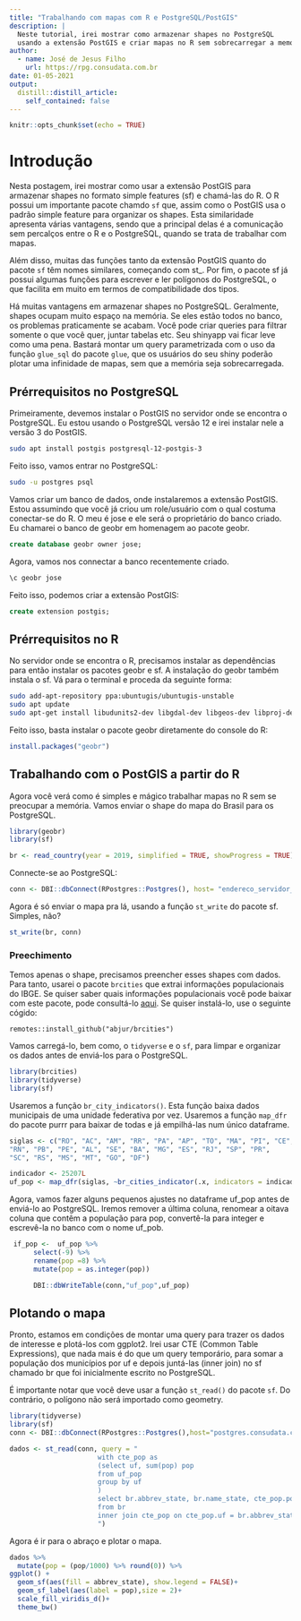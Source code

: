 ```yaml
---
title: "Trabalhando com mapas com R e PostgreSQL/PostGIS"
description: |
  Neste tutorial, irei mostrar como armazenar shapes no PostgreSQL
  usando a extensão PostGIS e criar mapas no R sem sobrecarregar a memória.
author:
  - name: José de Jesus Filho
    url: https://rpg.consudata.com.br
date: 01-05-2021
output:
  distill::distill_article:
    self_contained: false
---
```



```r
knitr::opts_chunk$set(echo = TRUE)
```

# Introdução

Nesta postagem, irei mostrar como usar a extensão PostGIS para armazenar shapes no formato simple features (sf) e chamá-las do R. O R possui um importante pacote chamdo ```sf``` que, assim como o PostGIS usa o padrão simple feature para organizar os shapes. Esta similaridade apresenta várias vantagens, sendo que a principal delas é a comunicação sem percalços entre o R e o PostgreSQL, quando se trata de trabalhar com mapas.

Além disso, muitas das funções tanto da extensão PostGIS quanto do pacote ```sf``` têm nomes similares, começando com st_. Por fim, o pacote sf já possui algumas funções para escrever e ler polígonos do PostgreSQL, o que facilita em muito em termos de compatibilidade dos tipos.

Há muitas vantagens em armazenar shapes no PostgreSQL. Geralmente, shapes ocupam muito espaço na memória. Se eles estão todos no banco, os problemas praticamente se acabam. Você pode criar queries para filtrar somente o que você quer, juntar tabelas etc. Seu shinyapp vai ficar leve como uma pena. Bastará montar um query parametrizada com o uso da função ```glue_sql``` do pacote ```glue```, que os usuários do seu shiny poderão plotar uma infinidade de mapas, sem que a memória seja sobrecarregada.



## Prérrequisitos no PostgreSQL

Primeiramente, devemos instalar o PostGIS no servidor onde se encontra o PostgreSQL. Eu estou usando o PostgreSQL versão 12 e irei instalar nele a versão 3 do PostGIS.

```sh
sudo apt install postgis postgresql-12-postgis-3
```

Feito isso, vamos entrar no PostgreSQL: 

```sh
sudo -u postgres psql
```
Vamos criar um banco de dados, onde instalaremos a extensão PostGIS. Estou assumindo que você já criou um role/usuário com o qual costuma conectar-se do R. O meu é jose e ele será o proprietário do banco criado. Eu chamarei o banco de geobr em homenagem ao pacote geobr.

```sql
create database geobr owner jose;
```

Agora, vamos nos connectar a banco recentemente criado.

```sql
\c geobr jose
```

Feito isso, podemos criar a extensão PostGIS:

```sql
create extension postgis;
```

## Prérrequisitos no R

No servidor onde se encontra o R, precisamos instalar as dependências para então instalar os pacotes geobr e sf. A instalação do geobr também instala o sf. Vá para o terminal e proceda da seguinte forma:

```sh
sudo add-apt-repository ppa:ubuntugis/ubuntugis-unstable
sudo apt update
sudo apt-get install libudunits2-dev libgdal-dev libgeos-dev libproj-dev
```

Feito isso, basta instalar o pacote geobr diretamente do console do R:

```r
install.packages("geobr")
```

## Trabalhando com o PostGIS a partir do R

Agora você verá como é simples e mágico trabalhar mapas no R sem se preocupar a memória. Vamos enviar o shape do mapa do Brasil para os PostgreSQL.

```r
library(geobr)
library(sf)
```

```r
br <- read_country(year = 2019, simplified = TRUE, showProgress = TRUE)
```

Connecte-se ao PostgreSQL:

```r
conn <- DBI::dbConnect(RPostgres::Postgres(), host= "endereco_servidor_postgres", dbname = "geobr", user = "seu_role", password = "sua_senha")
```


Agora é só enviar o mapa pra lá, usando a função ```st_write``` do pacote sf. Simples, não?

```r
st_write(br, conn)
```

### Preechimento

Temos apenas o shape, precisamos preencher esses shapes com dados. Para tanto, usarei o pacote `brcities` que extrai informações populacionais do IBGE. Se quiser saber quais informações populacionais você pode baixar com este pacote, pode consultá-lo [aqui](https://abjur.github.io/brcities/). Se quiser instalá-lo, use o seguinte cógido:

```
remotes::install_github("abjur/brcities")
```

Vamos carregá-lo, bem como, o ```tidyverse``` e o ```sf```, para limpar e organizar os dados antes de enviá-los para o PostgreSQL. 

```r
library(brcities)
library(tidyverse)
library(sf)
```

Usaremos a função ```br_city_indicators()```. Esta função baixa dados municipais de uma unidade federativa por vez. Usaremos a função `map_dfr`  do pacote purrr para baixar de todas e já empilhá-las num único dataframe. 

```r
siglas <- c("RO", "AC", "AM", "RR", "PA", "AP", "TO", "MA", "PI", "CE", 
"RN", "PB", "PE", "AL", "SE", "BA", "MG", "ES", "RJ", "SP", "PR", 
"SC", "RS", "MS", "MT", "GO", "DF")

indicador <- 25207L
uf_pop <- map_dfr(siglas, ~br_cities_indicator(.x, indicators = indicador))
```


Agora, vamos fazer alguns pequenos ajustes no dataframe uf_pop antes de enviá-lo ao PostgreSQL. Iremos remover a última coluna, renomear a oitava coluna que contêm a população para pop, convertê-la para integer e escrevê-la no banco com o nome uf_pob.

```r
 if_pop <-  uf_pop %>% 
      select(-9) %>%
      rename(pop =8) %>% 
      mutate(pop = as.integer(pop))

      DBI::dbWriteTable(conn,"uf_pop",uf_pop)
```

## Plotando o mapa

Pronto, estamos em condições de montar uma query para trazer os dados de interesse e plotá-los com ggplot2. Irei usar CTE (Common Table Expressions), que nada mais é do que um query temporário, para somar a população dos municípios por uf e depois juntá-las (inner join) no sf chamado br que foi inicialmente escrito no PostgreSQL.

É importante notar que você deve usar a função ```st_read()``` do pacote ```sf```. Do contrário, o polígono não será importado como geometry.


```r
library(tidyverse)
library(sf)
conn <- DBI::dbConnect(RPostgres::Postgres(),host="postgres.consudata.com.br",dbname="geobr",user=Sys.getenv("DBUSER"),password=Sys.getenv("DBPASSWORD"))
```


```r
dados <- st_read(conn, query = "
                      with cte_pop as 
                      (select uf, sum(pop) pop
                      from uf_pop
                      group by uf
                      )
                      select br.abbrev_state, br.name_state, cte_pop.pop, br.geom
                      from br
                      inner join cte_pop on cte_pop.uf = br.abbrev_state
                      ")
```

Agora é ir para o abraço e plotar o mapa.

```r
dados %>% 
  mutate(pop = (pop/1000) %>% round(0)) %>% 
ggplot() +
  geom_sf(aes(fill = abbrev_state), show.legend = FALSE)+
  geom_sf_label(aes(label = pop),size = 2)+
  scale_fill_viridis_d()+
  theme_bw()
```







